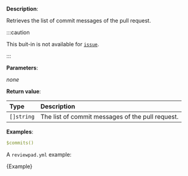 
**Description**:

Retrieves the list of commit messages of the pull request.

:::caution

This buit-in is not available for [`issue`](/guides/syntax#workflow).

:::

**Parameters**:

_none_

**Return value**:

| Type       | Description                                      |
| :--------- | :----------------------------------------------- |
| `[]string` | The list of commit messages of the pull request. |

**Examples**:

```yml
$commits()
```

A `reviewpad.yml` example:

<CodeBlock language="yml" title="reviewpad.yml">{Example}</CodeBlock>
